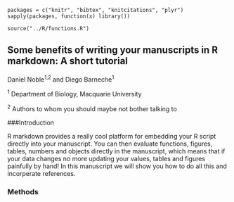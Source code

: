 
```r.
packages = c("knitr", "bibtex", "knitcitations", "plyr")
sapply(packages, function(x) library())

source("../R/functions.R")

```

## Some benefits of writing your manuscripts in R markdown: A short tutorial

Daniel Noble^1,2^ and Diego Barneche^1^

^1^ Department of Biology, Macquarie University

^2^ Authors to whom you should maybe not bother talking to

###Introduction

R markdown provides a really cool platform for embedding your R script directly into your manuscript. You can then evaluate functions, figures, tables, numbers and objects directly in the manuscript, which means that if your data changes no more updating your values, tables and figures painfully by hand! In this manuscript we will show you how to do all this and incorperate references. 

### Methods

